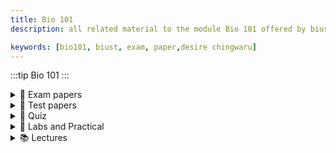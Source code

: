 ```yaml
---
title: Bio 101  
description: all related material to the module Bio 101 offered by biust  

keywords: [bio101, biust, exam, paper,desire chingwaru]
---
```

:::tip Bio 101
:::


<details>
<summary>📝 Exam papers</summary>

## Main exams
> - <AuthenticatedLink href="https://drive.google.com/file/d/1ImXXplm9RxaTjQrs4oO-1KiYZ5sgmmU9/view?usp=drive_link" Icon={FaFileAlt} title="2016 exam"/>
> - <AuthenticatedLink href="https://drive.google.com/file/d/1s_zxyvdkh8MIGflfcr6V6lnbradwDgu-/view?usp=drive_link" Icon={FaFileAlt} title="2018 exam"/>
> - <AuthenticatedLink href="https://drive.google.com/file/d/1Rr9S_TXlp5FInaiwi1QYkDd-0uZh3FGX/view?usp=drive_link" Icon={FaFileAlt} title="2015 exam"/>
> - <AuthenticatedLink href="https://drive.google.com/file/d/1bePHvQZGos5_H4Id-5FNqoUh-g2DQLVr/view?usp=drive_link" Icon={FaFileAlt} title="2016 exam"/>
> - <AuthenticatedLink href="https://drive.google.com/file/d/14nAawkogyZZ29gnCN2xI1OdH3BUglQok/view?usp=drive_link" Icon={FaFileAlt} title="2019 Exam"/>
> - <AuthenticatedLink href="https://drive.google.com/file/d/1fvO_kfc_m--BZYx490w6x_2xTEDHo6MJ/view?usp=drive_link" Icon={FaFileAlt} title="2023 exam"/>

## Supplementary exams
> - <AuthenticatedLink href="https://drive.google.com/file/d/1idv5-4wKflhLJm50uVCR4lVm2HSwMSFf/view?usp=drive_link" Icon={FaFileAlt} title="2016 Supplementary Exam"/>
> - <AuthenticatedLink href="https://drive.google.com/file/d/110vllbDghuAxkx0x-RcWzCQ9lxzrvRGw/view?usp=drive_link" Icon={FaFileAlt} title="2023 exam"/>
> - <AuthenticatedLink href="https://drive.google.com/file/d/1FO0YdITRDSNcLaIzHatZMJB2mpfV7bqa/view?usp=drive_link" Icon={FaFileAlt} title="2016 exam"/>
</details>

<details>
<summary>📝 Test papers</summary>

> - <AuthenticatedLink href="https://drive.google.com/file/d/1MoUCRdDOcEj6SPntPxkXNBdX0C44kKYu/view?usp=drive_link" Icon={FaPencilAlt} title="2016 Test 1"/>
> - <AuthenticatedLink href="https://drive.google.com/file/d/1XYzhzwA9lf4cldtDODNaqus5n2UsUpC4/view?usp=drive_link" Icon={FaPencilAlt} title="2017-2018 Test mid-sem"/>
> - <AuthenticatedLink href="https://drive.google.com/file/d/1YpC3RTII5W2vExBes7fvFTyWXg7ej0Yf/view?usp=sharing" Icon={FaPencilAlt} title="2021/2022 Test 1"/>
> - <AuthenticatedLink href="https://drive.google.com/file/d/1v6-KA5H1WaOcFk8-A5baXKOZwz9BCA2t/view?usp=drive_link" Icon={FaPencilAlt} title="2023/2022 RECENT ⌛"/>
</details>

<details>
<summary>📝 Quiz</summary>

> - <AuthenticatedLink href="https://drive.google.com/file/d/1pRTJKL7E51xHDsz-v-UyuqE7KIeHnlW1/view?usp=drive_link" Icon={FaPencilAlt} title="Quiz 1"/>
> - <AuthenticatedLink href="https://drive.google.com/file/d/12E92V7WVHiY7myeV2R4VXc6bgn1VYo6X/view?usp=drive_link" Icon={FaPencilAlt} title="Quiz 2"/>
> - <AuthenticatedLink href="https://drive.google.com/file/d/1vsLgHYgWkigj0hHwuVjnVjda9hMAevWB/view?usp=drive_link" Icon={FaPencilAlt} title="Quiz 3"/>

## Quiz + Answers
> - <AuthenticatedLink href="https://drive.google.com/file/d/1_RFe4hAGlkrizr_2s9JVu21m2kQX_tmm/view?usp=drive_link" Icon={FaCheck} title="Quiz 2"/>
</details>

<details>
<summary>🧪 Labs and Practical</summary>

:::danger 🔥🔥 Do Not Copy These Labs 
Most likely some goon is going to copy this or try to paraphrase and the chances of similar work with the exact same format and words being found will be high. Please use this as reference and material to teach, form ideas and get a structure for your labs. If you can't do that, please leave immediately. You are better off blank.
:::

## Practicals
> - <AuthenticatedLink href="https://drive.google.com/file/d/1m1AfSZIrLFBErNQxL07_We-87pARJhuy/view?usp=drive_link" Icon={FaFlask} title="Practical 3 the effect of the temperature and pH V1"/>
> - <AuthenticatedLink href="https://drive.google.com/file/d/1u8tbuvznY_-XWOROYw6DAOOO3LVQIiZ9/view?usp=drive_link" Icon={FaFlask} title="Practical 3 the effect of the temperature and pH V2"/>
> - <AuthenticatedLink href="https://drive.google.com/file/d/1mJWFFrMjUWQAfbsOzgYxbwf36kWJr9Gb/view?usp=drive_link" Icon={FaFlask} title="Practical 7 movement of substances across and through plasma membranes"/>
> - <AuthenticatedLink href="https://drive.google.com/file/d/1zXn1644OKbUApQTURE1Zf8OcE6PCzhb9/view?usp=drive_link" Icon={FaFlask} title="Practical 7 variation 2"/>
</details>

<details>
<summary>📚 Lectures</summary>

:::warning Currently In Search
searching for content
:::
</details>
